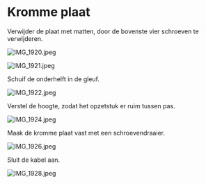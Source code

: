
# Kromme plaat

Verwijder de plaat met matten, door de bovenste vier schroeven te verwijderen.

![IMG_1920.jpeg](https://res.craft.do/user/full/68792d59-b68d-653a-bd75-1a10fe088263/doc/8C18CB0B-28A3-460A-AC54-D0E94C663509/A586F3CC-2395-47F4-B457-CF518F976041_2/Kx21wEbwRxD6cTc4DgrKswxFNS9hxnv4eCom8EidQkEz/IMG_1920.jpeg)

![IMG_1921.jpeg](https://res.craft.do/user/full/68792d59-b68d-653a-bd75-1a10fe088263/doc/8C18CB0B-28A3-460A-AC54-D0E94C663509/7A26511E-3961-45B3-836D-1D960076E051_2/SrTxcDYWTvil34OyfhQpxqNbPnY80kaVjGNxMc2CPFAz/IMG_1921.jpeg)

Schuif de onderhelft in de gleuf.

![IMG_1922.jpeg](https://res.craft.do/user/full/68792d59-b68d-653a-bd75-1a10fe088263/doc/8C18CB0B-28A3-460A-AC54-D0E94C663509/4A59C736-5CB8-4E95-95C5-A8B498FE68E9_2/nfuzhMo45tLtoilRBsvwHSckHlGNRCk7nbjjrd6Nq90z/IMG_1922.jpeg)

Verstel de hoogte, zodat het opzetstuk er ruim tussen pas.

![IMG_1924.jpeg](https://res.craft.do/user/full/68792d59-b68d-653a-bd75-1a10fe088263/doc/8C18CB0B-28A3-460A-AC54-D0E94C663509/6A3F0C85-98A9-450E-8D81-1ED1B245A0F3_2/8phiVHJMvEq0lhrc8Y42hwLwDyvyCbjxrZVdf34IiA8z/IMG_1924.jpeg)

Maak de kromme plaat vast met een schroevendraaier.

![IMG_1926.jpeg](https://res.craft.do/user/full/68792d59-b68d-653a-bd75-1a10fe088263/doc/8C18CB0B-28A3-460A-AC54-D0E94C663509/96CF760C-251D-4782-91E2-912D7CC60C6C_2/Pi11dEe6YJOiwiex7fydOSXUw6NugNFWjBU3YCtJz4gz/IMG_1926.jpeg)

Sluit de kabel aan.

![IMG_1928.jpeg](https://res.craft.do/user/full/68792d59-b68d-653a-bd75-1a10fe088263/doc/8C18CB0B-28A3-460A-AC54-D0E94C663509/23CFB9C7-550F-4361-8EA6-EB6EB0DEEE65_2/yDXo2kq5wRL8F5KkPbx4stpKiwJJY5e1zdlQdzTcXTMz/IMG_1928.jpeg)
